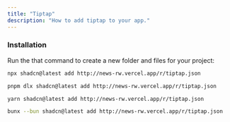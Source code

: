 ```yaml
---
title: "Tiptap"
description: "How to add tiptap to your app."
---
```


### Installation

Run the that command to create a new folder and files for your project:

<CodeGroup>

```bash npm
npx shadcn@latest add http://news-rw.vercel.app/r/tiptap.json
```

```bash pnpm
pnpm dlx shadcn@latest add http://news-rw.vercel.app/r/tiptap.json
```

```bash yarn
yarn shadcn@latest add http://news-rw.vercel.app/r/tiptap.json
```

```bash bun
bunx --bun shadcn@latest add http://news-rw.vercel.app/r/tiptap.json
```

</CodeGroup>

